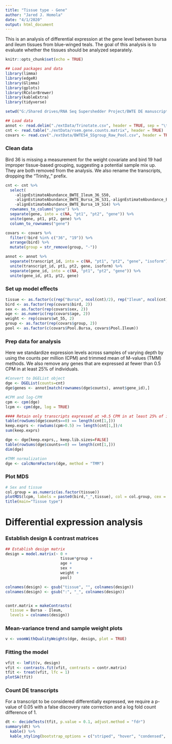 ```yaml
---
title: "Tissue type - Gene"
author: "Jared J. Homola"
date: "4/1/2020"
output: html_document
---
```

This is an analysis of differential expression at the gene level between bursa and ileum tissues from blue-winged teals. The goal of this analysis is to evaluate whether the tissues should be analyzed separately.

```r
knitr::opts_chunk$set(echo = TRUE)
```

```r
## Load packages and data
library(limma)
library(edgeR)
library(Glimma)
library(gplots)
library(RColorBrewer)
library(kableExtra)
library(tidyverse)

setwd("G:/Shared drives/RNA Seq Supershedder Project/BWTE DE manuscript/bwteDE")

## Load data
annot <- read.delim("./extData/Trinotate.csv", header = TRUE, sep = "\t")
cnt <- read.table("./extData/rsem.gene.counts.matrix", header = TRUE)
covars <- read.csv("./extData/BWTE54_SSgroup_Raw_Pool.csv", header = TRUE)
```


### Clean data
Bird 36 is missing a measurement for the weight covariate and bird 19 had improper tissue-based grouping, suggesting a potential sample mix up. They are both removed from the analysis. We also rename the transcripts, dropping the "Trinity_" prefix.
```r
cnt <- cnt %>%
  select(
    -alignEstimateAbundance_BWTE_Ileum_36_S50,
    -alignEstimateAbundance_BWTE_Bursa_36_S31,-alignEstimateAbundance_BWTE_Ileum_19_S35,
    -alignEstimateAbundance_BWTE_Bursa_19_S14) %>%
  rownames_to_column("gene") %>%
  separate(gene, into = c(NA, "pt1", "pt2", "gene")) %>%
  unite(gene, pt1, pt2, gene) %>%
  column_to_rownames("gene")

covars <- covars %>%
  filter(!bird %in% c("36", "19")) %>%
  arrange(bird) %>%
  mutate(group = str_remove(group, "-"))

annot <- annot %>%
  separate(transcript_id, into = c(NA, "pt1", "pt2", "gene", "isoform")) %>%
  unite(transcript_id, pt1, pt2, gene, isoform) %>% 
  separate(gene_id, into = c(NA, "pt1", "pt2", "gene")) %>%
  unite(gene_id, pt1, pt2, gene)
```


### Set up model effects
```r
tissue <- as.factor(c(rep("Bursa", ncol(cnt)/2), rep("Ileum", ncol(cnt)/2)))
bird <- as.factor(rep(covars$bird, 2))
sex <- as.factor(rep(covars$sex, 2))
age <- as.numeric(rep(covars$age, 2))
weight <- rep(covars$wt_55, 2)
group <- as.factor(rep(covars$group, 2))
pool <- as.factor(c(covars$Pool.Bursa, covars$Pool.Ileum))
```

### Prep data for analysis
Here we standardize expression levels across samples of varying depth by using the counts per million (CPM) and trimmed mean of M-values (TMM) methods. We also remove any genes that are expressed at fewer than 0.5 CPM in at least 25% of individuals.
```r
#Convert to DGEList object
dge <- DGEList(counts=cnt)
dge$genes <- annot[match(rownames(dge$counts), annot$gene_id),]

#CPM and log-CPM
cpm <- cpm(dge)
lcpm <- cpm(dge, log = TRUE)

#### Retain only transcripts expressed at >0.5 CPM in at least 25% of individuals
table(rowSums(dge$counts==0) == length(cnt[1,]))
keep.exprs <- rowSums(cpm>0.5) >= length(cnt[1,])/4
sum(keep.exprs)

dge <- dge[keep.exprs,, keep.lib.sizes=FALSE]
table(rowSums(dge$counts==0) == length(cnt[1,]))
dim(dge)

#TMM normalization
dge <- calcNormFactors(dge, method = "TMM")
```

### Plot MDS
```r
# Sex and tissue
col.group = as.numeric(as.factor(tissue))
plotMDS(lcpm, labels = paste0(bird,"_",tissue), col = col.group, cex = 0.75)
title(main="Tissue type")
```

# Differential expression analysis
### Establish design & contrast matrices
```r
## Establish design matrix
design = model.matrix(~ 0 +
                        tissue*group +
                        age +
                        sex + 
                        weight + 
                        pool) 

colnames(design) <- gsub("tissue", "", colnames(design))
colnames(design) <- gsub(":", "_", colnames(design))


contr.matrix = makeContrasts(
  tissue = Bursa - Ileum,
  levels = colnames(design))
```

### Mean-variance trend and sample weight plots
```r
v <- voomWithQualityWeights(dge, design, plot = TRUE)
```

### Fitting the model
```r
vfit <- lmFit(v, design) 
vfit <- contrasts.fit(vfit, contrasts = contr.matrix)
tfit <- treat(vfit, lfc = 1)
plotSA(tfit)
```

### Count DE transcripts
For a transcript to be considered differentially expressed, we require a p-value of 0.05 with a false discovery rate correction and a log fold count difference of 1.
```r
dt <- decideTests(tfit, p.value = 0.1, adjust.method = "fdr")
summary(dt) %>% 
  kable() %>% 
  kable_styling(bootstrap_options = c("striped", "hover", "condensed", "responsive"), full_width = F)
```

